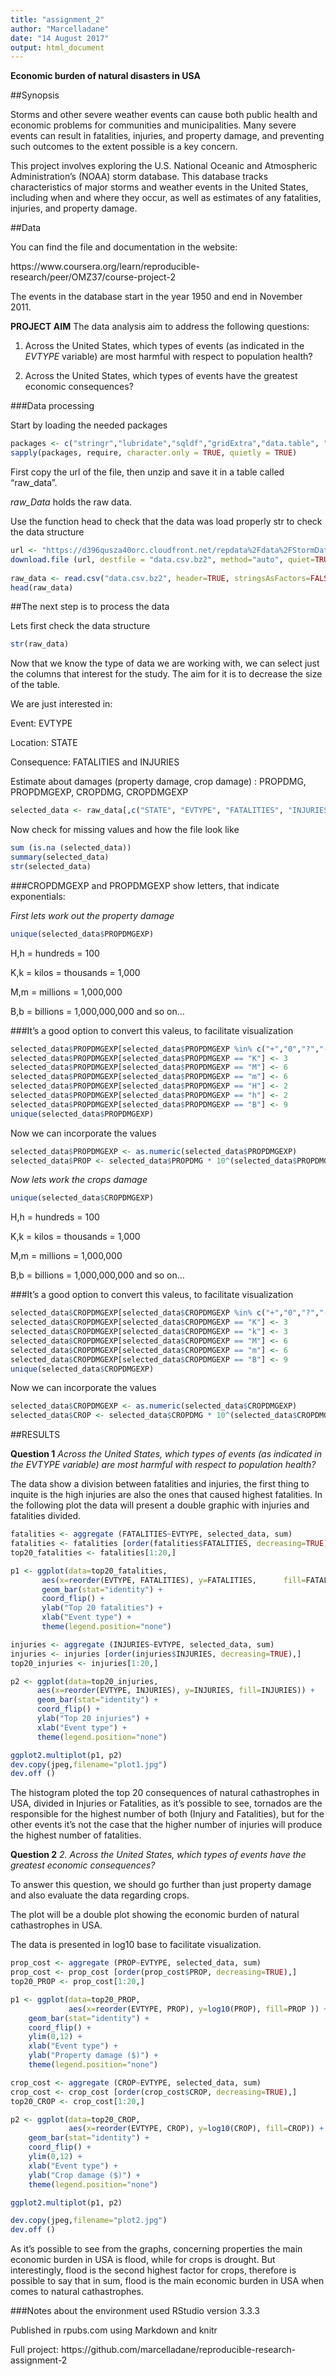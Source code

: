 ```yaml
---
title: "assignment_2"
author: "Marcelladane"
date: "14 August 2017"
output: html_document
---
```

**Economic burden of natural disasters in USA**


##Synopsis

Storms and other severe weather events can cause both public health and economic problems for communities and municipalities. Many severe events can result in fatalities, injuries, and property damage, and preventing such outcomes to the extent possible is a key concern.

This project involves exploring the U.S. National Oceanic and Atmospheric Administration's (NOAA) storm database. This database tracks characteristics of major storms and weather events in the United States, including when and where they occur, as well as estimates of any fatalities, injuries, and property damage.

##Data

You can find the file and documentation in the website:

https://www.coursera.org/learn/reproducible-research/peer/OMZ37/course-project-2

The events in the database start in the year 1950 and end in November 2011.

**PROJECT AIM**
The data analysis aim to address the following questions:

1. Across the United States, which types of events (as indicated in the *EVTYPE* variable) are most harmful with respect to population health?

2. Across the United States, which types of events have the greatest economic consequences?

###Data processing

Start by loading the needed packages
```r
packages <- c("stringr","lubridate","sqldf","gridExtra","data.table", "reshape2", "ggplot2", "easyGgplot2", "gridExtra")
sapply(packages, require, character.only = TRUE, quietly = TRUE)
```

First copy the url of the file, then unzip and save it in a table called "raw_data".

*raw_Data* holds the raw data.

Use the function head to check that the data was load properly str to check the data structure

```r
url <- "https://d396qusza40orc.cloudfront.net/repdata%2Fdata%2FStormData.csv.bz2"
download.file (url, destfile = "data.csv.bz2", method="auto", quiet=TRUE)
 
raw_data <- read.csv("data.csv.bz2", header=TRUE, stringsAsFactors=FALSE)
head(raw_data)
```

##The next step is to process the data

Lets first check the data structure 

```r
str(raw_data)
```

Now that we know the type of data we are working with, we can select just the columns that interest for the study. The aim for it is to decrease the size of the table.

We are just interested in:

Event: EVTYPE

Location: STATE

Consequence: FATALITIES and INJURIES

Estimate about damages (property damage, crop damage) : PROPDMG, PROPDMGEXP, CROPDMG, CROPDMGEXP
```r
selected_data <- raw_data[,c("STATE", "EVTYPE", "FATALITIES", "INJURIES", "PROPDMG", "PROPDMGEXP","CROPDMG", "CROPDMGEXP")]
```

Now check for missing values and how the file look like
```r
sum (is.na (selected_data))
summary(selected_data)
str(selected_data)
```

###CROPDMGEXP and PROPDMGEXP show letters, that indicate exponentials:

*First lets work out the property damage*
```r
unique(selected_data$PROPDMGEXP)
```

H,h = hundreds = 100

K,k = kilos = thousands = 1,000

M,m = millions = 1,000,000

B,b = billions = 1,000,000,000 and so on...

###It's a good option to convert this valeus, to facilitate visualization
```r
selected_data$PROPDMGEXP[selected_data$PROPDMGEXP %in% c("+","0","?","-","")] <- 0
selected_data$PROPDMGEXP[selected_data$PROPDMGEXP == "K"] <- 3
selected_data$PROPDMGEXP[selected_data$PROPDMGEXP == "M"] <- 6
selected_data$PROPDMGEXP[selected_data$PROPDMGEXP == "m"] <- 6
selected_data$PROPDMGEXP[selected_data$PROPDMGEXP == "H"] <- 2
selected_data$PROPDMGEXP[selected_data$PROPDMGEXP == "h"] <- 2
selected_data$PROPDMGEXP[selected_data$PROPDMGEXP == "B"] <- 9
unique(selected_data$PROPDMGEXP)
```

Now we can incorporate the values
```r
selected_data$PROPDMGEXP <- as.numeric(selected_data$PROPDMGEXP)
selected_data$PROP <- selected_data$PROPDMG * 10^(selected_data$PROPDMGEXP)
```

*Now lets work the crops damage*
```r
unique(selected_data$CROPDMGEXP)
```

H,h = hundreds = 100

K,k = kilos = thousands = 1,000

M,m = millions = 1,000,000

B,b = billions = 1,000,000,000 and so on...

###It's a good option to convert this valeus, to facilitate visualization
```r
selected_data$CROPDMGEXP[selected_data$CROPDMGEXP %in% c("+","0","?","-","")] <- 0
selected_data$CROPDMGEXP[selected_data$CROPDMGEXP == "K"] <- 3
selected_data$CROPDMGEXP[selected_data$CROPDMGEXP == "k"] <- 3
selected_data$CROPDMGEXP[selected_data$CROPDMGEXP == "M"] <- 6
selected_data$CROPDMGEXP[selected_data$CROPDMGEXP == "m"] <- 6
selected_data$CROPDMGEXP[selected_data$CROPDMGEXP == "B"] <- 9
unique(selected_data$CROPDMGEXP)
```

Now we can incorporate the values
```r
selected_data$CROPDMGEXP <- as.numeric(selected_data$CROPDMGEXP)
selected_data$CROP <- selected_data$CROPDMG * 10^(selected_data$CROPDMGEXP)
```

##RESULTS

**Question 1**
*Across the United States, which types of events (as indicated in the EVTYPE variable) are most harmful with respect to population health?*

The data show a division between fatalities and injuries, the first thing to inquite is the high injuries are also the ones that caused highest fatalities. In the following plot the data will present a double graphic with injuries and fatalities divided.

```r
fatalities <- aggregate (FATALITIES~EVTYPE, selected_data, sum)
fatalities <- fatalities [order(fatalities$FATALITIES, decreasing=TRUE),]
top20_fatalities <- fatalities[1:20,]

p1 <- ggplot(data=top20_fatalities,
       aes(x=reorder(EVTYPE, FATALITIES), y=FATALITIES,      fill=FATALITIES)) +
       geom_bar(stat="identity") +
       coord_flip() +
       ylab("Top 20 fatalities") +
       xlab("Event type") +
       theme(legend.position="none")

injuries <- aggregate (INJURIES~EVTYPE, selected_data, sum)
injuries <- injuries [order(injuries$INJURIES, decreasing=TRUE),]
top20_injuries <- injuries[1:20,]

p2 <- ggplot(data=top20_injuries,
      aes(x=reorder(EVTYPE, INJURIES), y=INJURIES, fill=INJURIES)) +
      geom_bar(stat="identity") +
      coord_flip() +
      ylab("Top 20 injuries") +
      xlab("Event type") +
      theme(legend.position="none")

ggplot2.multiplot(p1, p2)
dev.copy(jpeg,filename="plot1.jpg")
dev.off ()
```

The histogram ploted the top 20 consequences of natural cathastrophes in USA, divided in Injuries or Fatalities, as it's possible to see, tornados are the responsible for the highest number of both (Injury and Fatalities), but for the other events it's not the case that the higher number of injuries will produce the highest number of fatalities.

**Question 2**
*2. Across the United States, which types of events have the greatest economic consequences?*

To answer this question, we should go further than just property damage and also evaluate the data regarding crops. 

The plot will be a double plot showing the economic burden of natural cathastrophes in USA.

The data is presented in log10 base to facilitate visualization.

```r
prop_cost <- aggregate (PROP~EVTYPE, selected_data, sum)
prop_cost <- prop_cost [order(prop_cost$PROP, decreasing=TRUE),]
top20_PROP <- prop_cost[1:20,]

p1 <- ggplot(data=top20_PROP,
             aes(x=reorder(EVTYPE, PROP), y=log10(PROP), fill=PROP )) +
    geom_bar(stat="identity") +
    coord_flip() +
    ylim(0,12) +
    xlab("Event type") +
    ylab("Property damage ($)") +
    theme(legend.position="none")

crop_cost <- aggregate (CROP~EVTYPE, selected_data, sum)
crop_cost <- crop_cost [order(crop_cost$CROP, decreasing=TRUE),]
top20_CROP <- crop_cost[1:20,]

p2 <- ggplot(data=top20_CROP,
             aes(x=reorder(EVTYPE, CROP), y=log10(CROP), fill=CROP)) +
    geom_bar(stat="identity") +
    coord_flip() + 
    ylim(0,12) +
    xlab("Event type") +
    ylab("Crop damage ($)") + 
    theme(legend.position="none")

ggplot2.multiplot(p1, p2)

dev.copy(jpeg,filename="plot2.jpg")
dev.off ()

```

As it's possible to see from the graphs, concerning properties the main economic burden in USA is flood, while for crops is drought. But interestingly, flood is the second highest factor for crops, therefore is possible to say that in sum, flood is the main economic burden in USA when comes to natural cathastrophes. 

###Notes about the environment used
RStudio version 3.3.3

Published in rpubs.com using Markdown and knitr

Full project: https://github.com/marcelladane/reproducible-research-assignment-2 
